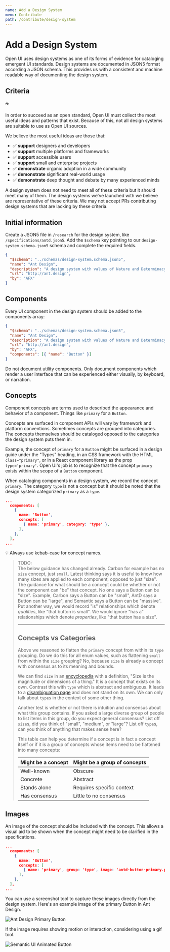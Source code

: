 ```yaml
---
name: Add a Design System
menu: Contribute
path: /contribute/design-system
---
```



# Add a Design System

Open UI uses design systems as one of its forms of evidence for cataloging emergent UI standards.
Design systems are documented in JSON5 format according a JSON schema.
This provides us with a consistent and machine readable way of documenting the design system.

## Criteria

:coffee:

In order to succeed as an open standard, Open UI must collect the most useful ideas and patterns that exist.
Because of this, not all design systems are suitable to use as Open UI sources.

We believe the most useful ideas are those that:

- :white_check_mark: **support** designers and developers
- :white_check_mark: **support** multiple platforms and frameworks
- :white_check_mark: **support** accessible users
- :white_check_mark: **support** small and enterprise projects
- :white_check_mark: **demonstrate** organic adoption in a wide community
- :white_check_mark: **demonstrate** significant real-world usage
- :white_check_mark: **demonstrate** deep thought and debate by many experienced minds

A design system does not need to meet all of these criteria but it should meet many of them.
The design systems we've launched with we believe are representative of these criteria.
We may not accept PRs contributing design systems that are lacking by these criteria.

## Initial information

Create a JSON5 file in `/research` for the design system, like `/specifications/antd.json5`.
Add the `$schema` key pointing to our `design-system.schema.json5` schema and complete the required fields.

```json
{
  "$schema": "../schemas/design-system.schema.json5",
  "name": "Ant Design",
  "description": "A design system with values of Nature and Determinacy for better user experience of enterprise applications.",
  "url": "http://ant.design",
  "by": "AFX"
}
```

## Components

Every UI component in the design system should be added to the components array:

```json
{
  "$schema": "../schemas/design-system.schema.json5",
  "name": "Ant Design",
  "description": "A design system with values of Nature and Determinacy for better user experience of enterprise applications.",
  "url": "http://ant.design",
  "by": "AFX",
  "components": [{ "name": "Button" }]
}
```

Do not document utility components.
Only document components which render a user interface that can be experienced either visually, by keyboard, or narration.

## Concepts

Component concepts are terms used to described the appearance and behavior of a component.
Things like `primary` for a `Button`.

Concepts are surfaced in component APIs will vary by framework and platform conventions.
Sometimes concepts are grouped into categories.
The concepts themselves should be cataloged opposed to the categories the design system puts them in.

Example, the concept of `primary` for a `Button` might be surfaced in a design guide under the "Types" heading, in an CSS framework with the HTML `class="primary"`, or in a React component library as the prop `type='primary'`.
Open UI's job is to recognize that the concept `primary` exists within the scope of a `Button` component.

When cataloging components in a design system, we record the concept `primary`.
The category `type` is not a concept but it should be noted that the design system categorized `primary` as a `type`.

```json
...
  components: [
    {
      name: 'Button',
      concepts: [
        { name: 'primary', category: 'type' },
      ],
    },
  ],
...
```

:bulb: Always use kebab-case for concept names.

> TODO:<br/>
> The below guidance has changed already. Carbon for example has no `size` concept, just `small`.
> Latest thinking says it is useful to know how many sizes are applied to each component, opposed to just "size".
> The guidance for what should be a concept could be whether or not the component can "be" that concept.
> No one says a Button can be "size".
> Example, Carbon says a Button can be "small", AntD says a Button can be "large", and Semantic says a Button can be "massive".
> Put another way, we would record "is" relationships which denote _qualities_, like "that button is small".
> We would ignore "has a" relationships which denote _properties_, like "that button has a size".
>
> ---
>
> ## Concepts vs Categories
>
> Above we reasoned to flatten the `primary` concept from within its `type` grouping.
> Do we do this for all enum values, such as flattening `small` from within the `size` grouping?
> No, because `size` is already a concept with consensus as to its meaning and bounds.
>
> We can find `size` in an [encyclopedia](https://en.wikipedia.org/wiki/Size) with a definition, "Size is the magnitude or dimensions of a thing."
> It is a concept that exists on its own.
> Contrast this with `type` which is abstract and ambiguous.
> It leads to a [disambiguation page](https://en.wikipedia.org/wiki/Type) and does not stand on its own.
> We can only talk about `type`s in the context of some other thing.
>
> Another test is whether or not there is intuition and consensus about what this group contains.
> If you asked a large diverse group of people to list items in this group, do you expect general consensus?
> List off `size`s, did you think of "small", "medium", or "large"?
> List off `type`s, can you think of anything that makes sense here?
>
> This table can help you determine if a concept is in fact a concept itself or if it is a group of concepts whose items need to be flattened into many concepts:
>
> | Might be a concept | Might be a group of concepts |
> | ------------------ | ---------------------------- |
> | Well-known         | Obscure                      |
> | Concrete           | Abstract                     |
> | Stands alone       | Requires specific context    |
> | Has consensus      | Little to no consensus       |

## Images

An image of the concept should be included with the concept.
This allows a visual aid to be shown when the concept might need to be clarified in the specifications.

```json
...
  components: [
    {
      name: 'Button',
      concepts: [
        { name: 'primary', group: 'type', image: 'antd-button-primary.png' },
      ],
    },
  ],
...
```

You can use a screenshot tool to capture these images directly from the design system.
Here's an example image of the primary Button in Ant Design.

<Image src="antd-button-primary.png" alt="Ant Design Primary Button" />

If the image requires showing motion or interaction, considering using a gif tool.

<Image src="sui-button-animated.gif" alt="Semantic UI Animated Button" />
